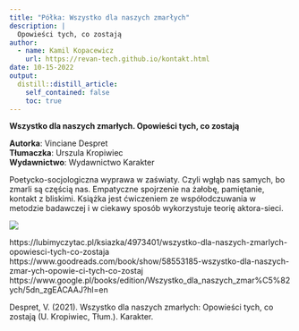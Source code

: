 ```yaml
---
title: "Półka: Wszystko dla naszych zmarłych"
description: |
  Opowieści tych, co zostają
author:
  - name: Kamil Kopacewicz
    url: https://revan-tech.github.io/kontakt.html
date: 10-15-2022
output:
  distill::distill_article:
    self_contained: false
    toc: true
---
```

**Wszystko dla naszych zmarłych. Opowieści tych, co zostają**<br>

**Autorka**: Vinciane Despret <br>
**Tłumaczka**: Urszula Kropiwiec<br>
**Wydawnictwo**: Wydawnictwo Karakter<br>

Poetycko-socjologiczna wyprawa w zaświaty. Czyli wgłąb nas samych, bo zmarli są częścią nas. Empatyczne spojrzenie na żałobę, pamiętanie, kontakt z bliskimi. Książka jest ćwiczeniem ze współodczuwania w metodzie badawczej i w ciekawy sposób wykorzystuje teorię aktora-sieci.<br>

  <img src="12.png">

https://lubimyczytac.pl/ksiazka/4973401/wszystko-dla-naszych-zmarlych-opowiesci-tych-co-zostaja <br>
https://www.goodreads.com/book/show/58553185-wszystko-dla-naszych-zmar-ych-opowie-ci-tych-co-zostaj <br>
https://www.google.pl/books/edition/Wszystko_dla_naszych_zmar%C5%82ych/5dn_zgEACAAJ?hl=en <br>

Despret, V. (2021). Wszystko dla naszych zmarłych: Opowieści tych, co zostają (U. Kropiwiec, Tłum.). Karakter.